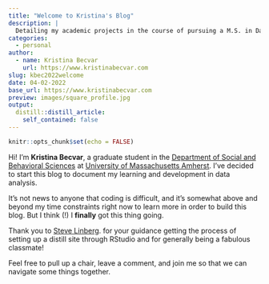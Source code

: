 ```yaml
---
title: "Welcome to Kristina's Blog"
description: |
  Detailing my academic projects in the course of pursuing a M.S. in Data Science and Computation for Social Sciences at UMass Amherst
categories:
  - personal
author:
  - name: Kristina Becvar
    url: https://www.kristinabecvar.com
slug: kbec2022welcome
date: 04-02-2022
base_url: https://www.kristinabecvar.com
preview: images/square_profile.jpg
output:
  distill::distill_article:
    self_contained: false
---
```


```r
knitr::opts_chunk$set(echo = FALSE)
```

Hi! I’m **Kristina Becvar**, a graduate student in the [Department of
Social and Behavioral Sciences](https://www.umass.edu/sbs/){target="_blank"} at [University of Massachusetts Amherst](https://www.umass.edu/){target="_blank"}. I’ve decided to start this blog to document my learning and development in data analysis.

It's not news to anyone that coding is difficult, and it's somewhat above and beyond my time constraints right now to learn more in order to build this blog. But I think (!) I **finally** got this thing going.

Thank you to [Steve Linberg](https://www.slinberg.net/){target="_blank"}. for your guidance getting the process of setting up a distill site through RStudio and for generally being a fabulous classmate!

Feel free to pull up a chair, leave a comment, and join me so that we can navigate some things together.
 

 
